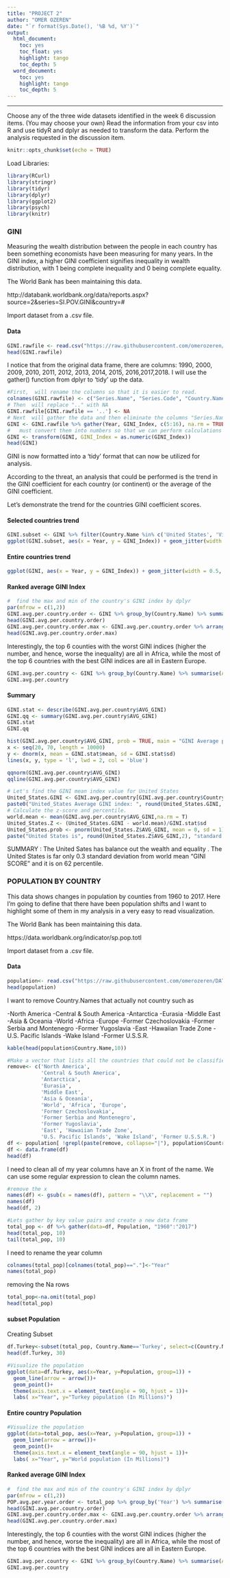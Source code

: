 ---
title: "PROJECT 2"
author: "OMER OZEREN"
date: "`r format(Sys.Date(), '%B %d, %Y')`"
output:
  html_document:
    toc: yes
    toc_float: yes
    highlight: tango
    toc_depth: 5
  word_document:
    toc: yes
    highlight: tango
    toc_depth: 5
---
---
Choose any of the three wide datasets identified in the week 6 discussion items. (You may choose your own)
Read the information from your csv into R and use tidyR and dplyr as needed to transform the data. 
Perform the analysis requested in the discussion item. 

```{r setup, include=FALSE}
knitr::opts_chunk$set(echo = TRUE)
```

Load Libraries:

```{r results='hide', message=FALSE, warning=FALSE}
library(RCurl)
library(stringr)
library(tidyr)
library(dplyr)
library(ggplot2)
library(psych)
library(knitr)
```

### GINI 

Measuring the wealth distribution between the people in each country has been something economists have been measuring for many years. 
In the GINI index, a higher GINI coefficient signifies inequality in wealth distribution, with 1 being complete inequality and 0 being complete equality.

The World Bank has been maintaining this data.

http://databank.worldbank.org/data/reports.aspx?source=2&series=SI.POV.GINI&country=#

Import dataset from a .csv file.

#### Data
```{r}
GINI.rawfile <- read.csv("https://raw.githubusercontent.com/omerozeren/DATA607/master/PROJECT_2/GINI.csv", header = TRUE)
head(GINI.rawfile)
```


I notice that from the original data frame, there are columns: 1990, 2000, 2009, 2010, 2011, 2012, 2013, 2014, 2015, 2016,2017,2018. I will use the gather() function from dplyr to 'tidy' up the data.

```{r message=FALSE, warning=FALSE}
#First,  will rename the columns so that it is easier to read.
colnames(GINI.rawfile) <- c("Series.Name", "Series.Code", "Country.Name", "Country.Code", 1990, 2000,  2009, 2010, 2011, 2012, 2013, 2014, 2015, 2016,2017,2018)
# Then  will replace ".." with NA
GINI.rawfile[GINI.rawfile == '..'] <- NA
# Next  will gather the data and then eliminate the columns "Series.Name" and "Series.Code"
GINI <- GINI.rawfile %>% gather(Year, GINI_Index, c(5:16), na.rm = TRUE) %>% group_by(Country.Name) %>% select(-c(Series.Name, Series.Code)) %>% arrange(Country.Name)
#   must convert them into numbers so that we can perform calculations and statistical analysis. 
GINI <- transform(GINI, GINI_Index = as.numeric(GINI_Index))
head(GINI)
```


GINI is now formatted into a 'tidy' format that can now be utilized for analysis.

According to the threat, an analysis that could be performed is the trend in the GINI coefficient for each country (or continent) or the average of the GINI coefficient. 

Let's demonstrate the trend for the countries GINI coefficient scores.

#### Selected countries trend 

```{r warning=FALSE}
GINI.subset <- GINI %>% filter(Country.Name %in% c('United States', 'Vietnam', 'Spain', 'United Kingdom', 'Turkmenistan', 'Russian Federation', 'Portugal', 'Mexico', 'China'))
ggplot(GINI.subset, aes(x = Year, y = GINI_Index)) + geom_jitter(width = 0.5, height = 0.5, aes(color = as.factor(Country.Name))) + geom_line(aes(group = Country.Name), lty = 2, color = "blue") + labs(title = "Subset of Countries", x = "Year", y = "GINI Index") 
```

#### Entire countries trend

```{r warning=FALSE}
ggplot(GINI, aes(x = Year, y = GINI_Index)) + geom_jitter(width = 0.5, height = 0.5, aes(color = as.factor(Country.Name))) + geom_line(aes(group = Country.Name), lty = 2, color = "purple") + labs(title = "Entire Countries", x = "Year", y = "GINI Index") + theme(legend.position = "none")
```

#### Ranked average GINI Index 


```{r}
#  find the max and min of the country's GINI index by dplyr 
par(mfrow = c(1,2))
GINI.avg.per.country.order <- GINI %>% group_by(Country.Name) %>% summarise(AVG_GINI = mean(GINI_Index)) %>% arrange(AVG_GINI)
head(GINI.avg.per.country.order)
GINI.avg.per.country.order.max <- GINI.avg.per.country.order %>% arrange(desc(AVG_GINI))
head(GINI.avg.per.country.order.max)
```

Interestingly, the top 6 counties with the worst GINI indices (higher the number, and hence, worse the inequality) are all in Africa, while the most of the top 6 countries with the best GINI indices are all in Eastern Europe. 

```{r}
GINI.avg.per.country <- GINI %>% group_by(Country.Name) %>% summarise(AVG_GINI = mean(GINI_Index))
GINI.avg.per.country
```

#### Summary 
```{r}
GINI.stat <- describe(GINI.avg.per.country$AVG_GINI)
GINI.qq <- summary(GINI.avg.per.country$AVG_GINI)
GINI.stat
GINI.qq
```

```{r}
hist(GINI.avg.per.country$AVG_GINI, prob = TRUE, main = "GINI Average per Country", xlab = "GINI Index")
x <- seq(20, 70, length = 10000)
y <- dnorm(x, mean = GINI.stat$mean, sd = GINI.stat$sd)
lines(x, y, type = 'l', lwd = 2, col = 'blue')
```

```{r}
qqnorm(GINI.avg.per.country$AVG_GINI)
qqline(GINI.avg.per.country$AVG_GINI)
```

```{r}
# Let's find the GINI mean index value for United States
United_States.GINI <- GINI.avg.per.country[GINI.avg.per.country$Country.Name == 'United States', 'AVG_GINI']
paste0("United_States Average GINI index: ", round(United_States.GINI, 2))
# Calculate the z-score and percentile.
world.mean <- mean(GINI.avg.per.country$AVG_GINI,na.rm = T)
United_States.Z <- (United_States.GINI - world.mean)/GINI.stat$sd
United_States.prob <- pnorm(United_States.Z$AVG_GINI, mean = 0, sd = 1)
paste("United States is", round(United_States.Z$AVG_GINI,2), "standard deviations away from the mean and is", round(United_States.prob, 2) * 100, "percentile.")
```

SUMMARY :
The United Sates has balance out the wealth and equality . The United States is far only  0.3 standard deviation from world mean "GINI SCORE"  and it is  on 62 percentile.

### POPULATION BY COUNTRY

This data shows changes in population by counties  from 1960 to 2017. Here I'm going to define that there have been population shifts and I want to highlight some of them in my analysis in a very easy to read visualization.

The World Bank has been maintaining this data.

https://data.worldbank.org/indicator/sp.pop.totl

Import dataset from a .csv file.

#### Data
```{r}
population<- read.csv("https://raw.githubusercontent.com/omerozeren/DATA607/master/PROJECT_2/populationbycountry.csv", header = TRUE)
head(population)
```

I want to remove Country.Names that actually not country such as 

-North America
-Central & South America
-Antarctica
-Eurasia
-Middle East 
-Asia & Oceania
-World
-Africa
-Europe
-Former Czechoslovakia
-Former Serbia and Montenegro
-Former Yugoslavia
-East
-Hawaiian Trade Zone
-U.S. Pacific Islands
-Wake Island
-Former U.S.S.R.

```{r}
kable(head(population$Country.Name,10))
```

```{r}
#Make a vector that lists all the countries that could not be classified by country code
remove<- c('North America',
           'Central & South America',
           'Antarctica', 
           'Eurasia', 
           'Middle East', 
           'Asia & Oceania', 
           'World', 'Africa', 'Europe', 
           'Former Czechoslovakia',
           'Former Serbia and Montenegro',
           'Former Yugoslavia', 
           'East', 'Hawaiian Trade Zone',
           'U.S. Pacific Islands', 'Wake Island', 'Former U.S.S.R.')
df <- population[ !grepl(paste(remove, collapse="|"), population$Country.Name),]
df <- data.frame(df)
head(df)
```

I need to clean all of my year columns have an X in front of the name. We can use some regular expression to clean the column names. 
```{r}
#remove the x
names(df) <- gsub(x = names(df), pattern = "\\X", replacement = "")  
names(df)
head(df, 2)
```

```{r}
#Lets gather by key value pairs and create a new data frame 
total_pop <- df %>% gather(data=df, Population, "1960":"2017")
head(total_pop, 10)  
tail(total_pop, 10)
```

I need to rename the year column 
```{r}
colnames(total_pop)[colnames(total_pop)=="."]<-"Year"
names(total_pop)
```

removing the Na rows

```{r}
total_pop<-na.omit(total_pop)
head(total_pop)
```

#### subset Population

Creating Subset 
```{r}
df.Turkey<-subset(total_pop, Country.Name=='Turkey', select=c(Country.Name, Year, Population))
head(df.Turkey, 30)
```

```{r}
#Visualize the population
ggplot(data=df.Turkey, aes(x=Year, y=Population, group=1)) +
  geom_line(arrow = arrow())+
  geom_point()+
  theme(axis.text.x = element_text(angle = 90, hjust = 1))+
  labs( x="Year", y="Turkey population (In Millions)")
```

#### Entire country Population


```{r}
#Visualize the population
ggplot(data=total_pop, aes(x=Year, y=Population, group=1)) +
  geom_line(arrow = arrow())+
  geom_point()+
  theme(axis.text.x = element_text(angle = 90, hjust = 1))+
  labs( x="Year", y="World population (In Millions)")
```

#### Ranked average GINI Index 


```{r}
#  find the max and min of the country's GINI index by dplyr 
par(mfrow = c(1,2))
POP.avg.per.year.order <- total_pop %>% group_by('Year') %>% summarise(AVG_GINI = mean('POPULATION')) %>% arrange(AVG_GINI)
head(GINI.avg.per.country.order)
GINI.avg.per.country.order.max <- GINI.avg.per.country.order %>% arrange(desc(AVG_GINI))
head(GINI.avg.per.country.order.max)
```

Interestingly, the top 6 counties with the worst GINI indices (higher the number, and hence, worse the inequality) are all in Africa, while the most of the top 6 countries with the best GINI indices are all in Eastern Europe. 

```{r}
GINI.avg.per.country <- GINI %>% group_by(Country.Name) %>% summarise(AVG_GINI = mean(GINI_Index))
GINI.avg.per.country
```

